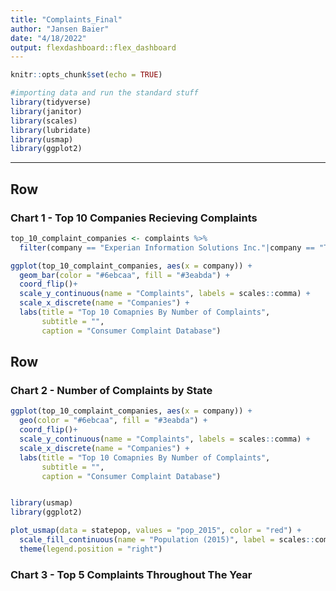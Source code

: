 ```yaml
---
title: "Complaints_Final"
author: "Jansen Baier"
date: "4/18/2022"
output: flexdashboard::flex_dashboard
---
```


```r
knitr::opts_chunk$set(echo = TRUE)
```

```r
#importing data and run the standard stuff
library(tidyverse)
library(janitor) 
library(scales)
library(lubridate)
library(usmap)
library(ggplot2)
```
---
    
Row
-------------------------------------
    
### Chart 1 - Top 10 Companies Recieving Complaints
    
```r
top_10_complaint_companies <- complaints %>% 
  filter(company == "Experian Information Solutions Inc."|company == "TRANSUNION INTERMEDIATE HOLDINGS, INC."|company == "EQUIFAX, INC."|company == "CAPITAL ONE FINANCIAL CORPORATION"|company == "BANK OF AMERICA, NATIONAL ASSOCIATION"|company == "JPMORGAN CHASE & CO."|company == "CITIBANK, N.A."|company == "WELLS FARGO & COMPANY"|company == "SYNCHRONY FINANCIAL"|company == "PNC Bank N.A.")

ggplot(top_10_complaint_companies, aes(x = company)) +
  geom_bar(color = "#6ebcaa", fill = "#3eabda") +
  coord_flip()+
  scale_y_continuous(name = "Complaints", labels = scales::comma) +
  scale_x_discrete(name = "Companies") +
  labs(title = "Top 10 Comapnies By Number of Complaints", 
       subtitle = "",
       caption = "Consumer Complaint Database")

```
   
Row
-------------------------------------
    
### Chart 2 - Number of Complaints by State
    
```r
ggplot(top_10_complaint_companies, aes(x = company)) +
  geo(color = "#6ebcaa", fill = "#3eabda") +
  coord_flip()+
  scale_y_continuous(name = "Complaints", labels = scales::comma) +
  scale_x_discrete(name = "Companies") +
  labs(title = "Top 10 Comapnies By Number of Complaints", 
       subtitle = "",
       caption = "Consumer Complaint Database")


library(usmap)
library(ggplot2)

plot_usmap(data = statepop, values = "pop_2015", color = "red") + 
  scale_fill_continuous(name = "Population (2015)", label = scales::comma) + 
  theme(legend.position = "right")

```
    
### Chart 3 - Top 5 Complaints Throughout The Year

```r
```



